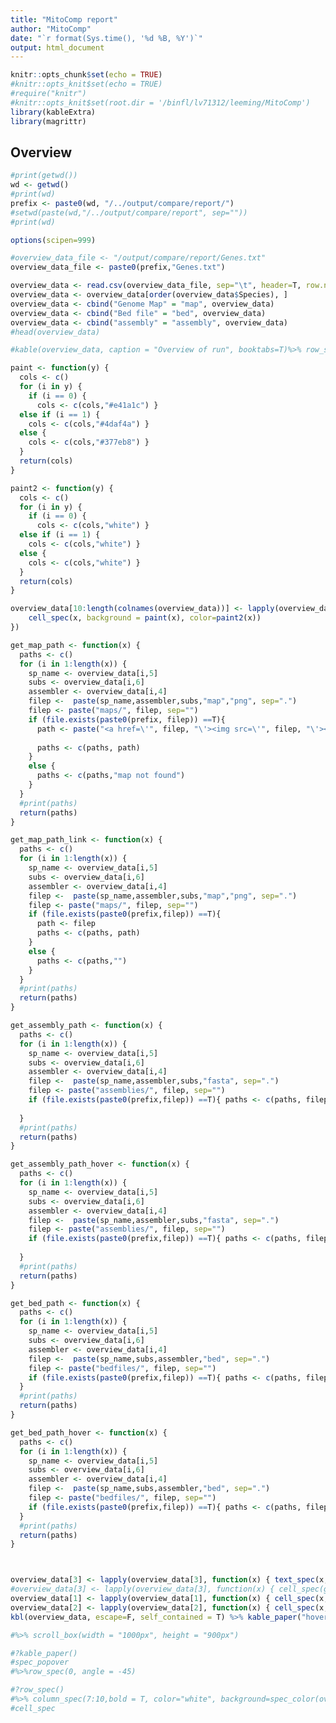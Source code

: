 ```yaml
---
title: "MitoComp report"
author: "MitoComp"
date: "`r format(Sys.time(), '%d %B, %Y')`"
output: html_document
---
```


```r
knitr::opts_chunk$set(echo = TRUE)
#knitr::opts_knit$set(echo = TRUE)
#require("knitr")
#knitr::opts_knit$set(root.dir = '/binfl/lv71312/leeming/MitoComp')
library(kableExtra)
library(magrittr)
```


<script>
$(document).ready(function(){
    $('[data-toggle="tooltip"]').tooltip({html: true}); 
});
</script>


<script>
$(document).ready(function(){
    $('[data-toggle="popover"]').popover({html: true}); 
});
</script>


## Overview

```r
#print(getwd())
wd <- getwd()
#print(wd)
prefix <- paste0(wd, "/../output/compare/report/")
#setwd(paste(wd,"/../output/compare/report", sep=""))
#print(wd)

options(scipen=999)

#overview_data_file <- "/output/compare/report/Genes.txt"
overview_data_file <- paste0(prefix,"Genes.txt")

overview_data <- read.csv(overview_data_file, sep="\t", header=T, row.names = NULL)
overview_data <- overview_data[order(overview_data$Species), ]
overview_data <- cbind("Genome Map" = "map", overview_data)
overview_data <- cbind("Bed file" = "bed", overview_data)
overview_data <- cbind("assembly" = "assembly", overview_data)
#head(overview_data)

#kable(overview_data, caption = "Overview of run", booktabs=T)%>% row_spec(0,bold=TRUE, angle=0) %>% kable_styling(latex_options = c("HOLD_position", "repeat_header", "striped"), font_size=7, full_width = F)

paint <- function(y) {
  cols <- c()
  for (i in y) {
    if (i == 0) {
      cols <- c(cols,"#e41a1c") }
  else if (i == 1) {
    cols <- c(cols,"#4daf4a") }
  else {
    cols <- c(cols,"#377eb8") }
  }
  return(cols)
}

paint2 <- function(y) {
  cols <- c()
  for (i in y) {
    if (i == 0) {
      cols <- c(cols,"white") }
  else if (i == 1) {
    cols <- c(cols,"white") }
  else {
    cols <- c(cols,"white") }
  }
  return(cols)
}

overview_data[10:length(colnames(overview_data))] <- lapply(overview_data[10:length(colnames(overview_data))], function(x) {
    cell_spec(x, background = paint(x), color=paint2(x))
})

get_map_path <- function(x) {
  paths <- c()
  for (i in 1:length(x)) {
    sp_name <- overview_data[i,5]
    subs <- overview_data[i,6]
    assembler <- overview_data[i,4]
    filep <-  paste(sp_name,assembler,subs,"map","png", sep=".")
    filep <- paste("maps/", filep, sep="")
    if (file.exists(paste0(prefix, filep)) ==T){ 
      path <- paste("<a href=\'", filep, "\'><img src=\'", filep, "\'></a>", sep="")
      
      paths <- c(paths, path)
    } 
    else { 
      paths <- c(paths,"map not found")
    }
  }
  #print(paths)
  return(paths)
}

get_map_path_link <- function(x) {
  paths <- c()
  for (i in 1:length(x)) {
    sp_name <- overview_data[i,5]
    subs <- overview_data[i,6]
    assembler <- overview_data[i,4]
    filep <-  paste(sp_name,assembler,subs,"map","png", sep=".")
    filep <- paste("maps/", filep, sep="")
    if (file.exists(paste0(prefix,filep)) ==T){ 
      path <- filep
      paths <- c(paths, path)
    } 
    else { 
      paths <- c(paths,"")
    }
  }
  #print(paths)
  return(paths)
}

get_assembly_path <- function(x) {
  paths <- c()
  for (i in 1:length(x)) {
    sp_name <- overview_data[i,5]
    subs <- overview_data[i,6]
    assembler <- overview_data[i,4]
    filep <-  paste(sp_name,assembler,subs,"fasta", sep=".")
    filep <- paste("assemblies/", filep, sep="")
    if (file.exists(paste0(prefix,filep)) ==T){ paths <- c(paths, filep)} else { paths <- c(paths,"")}
    
  }
  #print(paths)
  return(paths)
}

get_assembly_path_hover <- function(x) {
  paths <- c()
  for (i in 1:length(x)) {
    sp_name <- overview_data[i,5]
    subs <- overview_data[i,6]
    assembler <- overview_data[i,4]
    filep <-  paste(sp_name,assembler,subs,"fasta", sep=".")
    filep <- paste("assemblies/", filep, sep="")
    if (file.exists(paste0(prefix,filep)) ==T){ paths <- c(paths, filep)} else { paths <- c(paths,"assembly not found")}
    
  }
  #print(paths)
  return(paths)
}

get_bed_path <- function(x) {
  paths <- c()
  for (i in 1:length(x)) {
    sp_name <- overview_data[i,5]
    subs <- overview_data[i,6]
    assembler <- overview_data[i,4]
    filep <-  paste(sp_name,subs,assembler,"bed", sep=".")
    filep <- paste("bedfiles/", filep, sep="")
    if (file.exists(paste0(prefix,filep)) ==T){ paths <- c(paths, filep)} else { paths <- c(paths,"")}
  }
  #print(paths)
  return(paths)
}

get_bed_path_hover <- function(x) {
  paths <- c()
  for (i in 1:length(x)) {
    sp_name <- overview_data[i,5]
    subs <- overview_data[i,6]
    assembler <- overview_data[i,4]
    filep <-  paste(sp_name,subs,assembler,"bed", sep=".")
    filep <- paste("bedfiles/", filep, sep="")
    if (file.exists(paste0(prefix,filep)) ==T){ paths <- c(paths, filep)} else { paths <- c(paths," bedfile not found")}
  }
  #print(paths)
  return(paths)
}



overview_data[3] <- lapply(overview_data[3], function(x) { text_spec(x,bold=T, underline = T, popover = spec_popover(get_map_path(x), trigger="hover"), link=get_map_path_link(x))})
#overview_data[3] <- lapply(overview_data[3], function(x) { cell_spec(get_new_popover(x)) })
overview_data[1] <- lapply(overview_data[1], function(x) { cell_spec(x,bold=T, underline =T, popover= get_assembly_path_hover(x), link = get_assembly_path(x)) })
overview_data[2] <- lapply(overview_data[2], function(x) { cell_spec(x,bold=T, underline=T, link = get_bed_path(x), popover=get_bed_path_hover(x)) })
kbl(overview_data, escape=F, self_contained = T) %>% kable_paper("hover", full_width = F, position="left")

#%>% scroll_box(width = "1000px", height = "900px")

#?kable_paper()
#spec_popover
#%>%row_spec(0, angle = -45)

#?row_spec()
#%>% column_spec(7:10,bold = T, color="white", background=spec_color(overview_data[,1:8]))
#cell_spec

```



